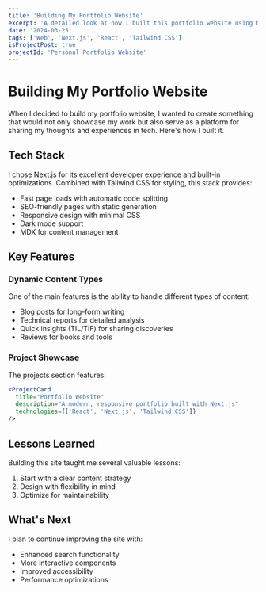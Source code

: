 ```yaml
---
title: 'Building My Portfolio Website'
excerpt: 'A detailed look at how I built this portfolio website using Next.js, React, and Tailwind CSS. Learn about the design decisions, implementation challenges, and solutions.'
date: '2024-03-25'
tags: ['Web', 'Next.js', 'React', 'Tailwind CSS']
isProjectPost: true
projectId: 'Personal Portfolio Website'
---
```


# Building My Portfolio Website

When I decided to build my portfolio website, I wanted to create something that would not only showcase my work but also serve as a platform for sharing my thoughts and experiences in tech. Here's how I built it.

## Tech Stack

I chose Next.js for its excellent developer experience and built-in optimizations. Combined with Tailwind CSS for styling, this stack provides:

- Fast page loads with automatic code splitting
- SEO-friendly pages with static generation
- Responsive design with minimal CSS
- Dark mode support
- MDX for content management

## Key Features

### Dynamic Content Types

One of the main features is the ability to handle different types of content:

- Blog posts for long-form writing
- Technical reports for detailed analysis
- Quick insights (TIL/TIF) for sharing discoveries
- Reviews for books and tools

### Project Showcase

The projects section features:

```jsx
<ProjectCard
  title="Portfolio Website"
  description="A modern, responsive portfolio built with Next.js"
  technologies={['React', 'Next.js', 'Tailwind CSS']}
/>
```

## Lessons Learned

Building this site taught me several valuable lessons:

1. Start with a clear content strategy
2. Design with flexibility in mind
3. Optimize for maintainability

## What's Next

I plan to continue improving the site with:

- Enhanced search functionality
- More interactive components
- Improved accessibility
- Performance optimizations 